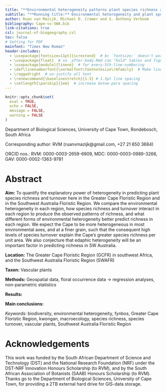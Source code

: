 ```yaml
---
title: "**Environmental heterogeneity patterns plant species richness and turnover in two hyperdiverse floras**"
subtitle: "**Running title:** Environmental heterogeneity and plant species richness"
author: Ruan van Mazijk, Michael D. Cramer and G. Anthony Verboom
bibliography: Cape-vs-SWA.bib
link-citations: true
csl: journal-of-biogeography.csl
toc: false
# Setting for PDF
mainfont: "Times New Roman"
header-includes:
  - \usepackage[fontsize=11pt]{scrextend}  # bc `fontsize:` doesn't work w/ custom `mainfont:`
  - \usepackage{float}  # so _after-body.Rmd can "hold" tables and figures
  - \usepackage[modulo]{lineno}  # for every-5th-line-numbering
  - \def\linenumberfont{\normalfont\footnotesize\rmfamily}  # Make line-numbering bigger
  - \raggedright  # un-justify all text
  - \renewcommand{\baselinestretch}{1.5} # 1.5pt line spacing
  - \setlength{\parskip}{1em}  # increase betwe-para spacing
---
```


<!--TODO: add citation links in text-->

```r
knitr::opts_chunk$set(
  eval = TRUE,
  echo = FALSE,
  message = FALSE,
  warning = FALSE
)
```

Department of Biological Sciences, University of Cape Town, Rondebosch, South Africa

Corresponding author: RVM (ruanvmazijk@gmail.com, +27 21 650 3684)

ORCID nos.: RVM: 0000-0003-2659-6909, MDC: 0000-0003-0989-3266, GAV: 0000-0002-1363-9781<!--?-->

<!--Start line-numbering after title-matter-->

\linenumbers

# Abstract {-}

<!--J Biogeog: 300 word abstract-->

**Aim:** <!--from ResearchGate project--> To quantify the explanatory power of heterogeneity in predicting plant species richness and turnover here in the Greater Cape Floristic Region and in the Southwest Australia Floristic Region. We compare the environmental heterogeneity in each region, how species richness and turnover interact in each region to produce the observed patterns of richness, and what different forms of environmental heterogeneity better predict richness in each region. We expect the Cape to be more heterogeneous in most environmental axes, and at a finer grain, such that the consequent high levels of species turnover explain the Cape's greater species richness per unit area. We also conjecture that edaphic heterogeneity will be an important factor in predicting richness in SW Australia.
  
**Location:** The Greater Cape Floristic Region (GCFR) in southwest Africa, and the Southwest Australia Floristic Region (SWAFR)

**Taxon:** Vascular plants
  
**Methods:** Geospatial data, floral occurrence data $\rightarrow$ regression analyses, non-parametric statistics
  
**Results:** <!--TODO-->
  
**Main conclusions:** <!--TODO-->

_Keywords:_ biodiversity, environmental heterogeneity, fynbos, Greater Cape Floristic Region, kwongan, macroecology, species richness, species turnover, vascular plants, Southwest Australia Floristic Region

# Acknowledgements {-}

This work was funded by the South African Department of Science and Technology (DST) and the National Research Foundation (NRF) under the DST-NRF Innovation Honours Scholarship (to RVM), and by the South African Association of Botanists (SAAB) Honours Scholarship (to RVM). Thanks go to the Department of Biological Sciences, University of Cape Town, for providing a 2TB external hard drive for GIS-data storage. <!--Computations were performed using facilities provided by the University of Cape Town’s ICTS High Performance Computing team: <hpc.uct.ac.za>.--> <!--TODO: Notify these acknowledged parties of publication too-->

<!--
Abbreviations:
- Greater Cape Floristic Region (GCFR) (= "Cape")
- Southwest Australia Floristic Region (SWAFR)  (= "SWA")
- TODO: fiver percent degree square (i.e. 0.05º x 0.05º) (FPDS)?
- quarter degree square (i.e. 0.25º x 0.25º) (QDS)
- half degree square (i.e. 0.50º x 0.50º) (HDS)
- three-quarter degree square (i.e. 0.75º x 0.75º) (3QDS)
- environmental heterogeneity (EH)
- & environmental variables' abbreviations in Table \@ref(tab:data-sources).
-->

<!--[CRediT](https://casrai.org/credit/) breakdown: GAV and MDC conceptualised the study and methodology, and supervised RVM in carrying out the work as part of his BSc Hons project. RVM curated the data, developed and performed the analyses, implemented in R, and produced the figures documenting the results. RVM wrote the original manuscript, and GAV and MDC reviewed and edited subsequent drafts with RVM.-->
